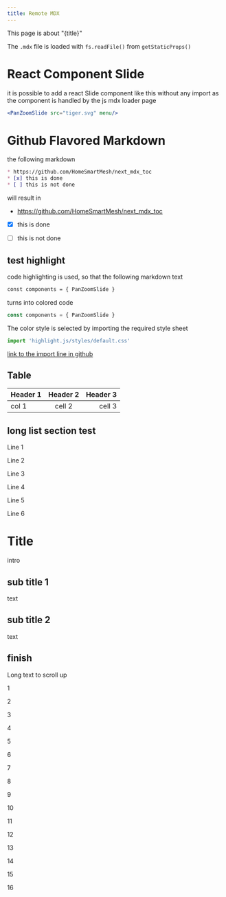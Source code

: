 ```yaml
---
title: Remote MDX
---
```

This page is about "{title}"

The `.mdx` file is loaded with `fs.readFile()` from `getStaticProps()`
# React Component Slide
it is possible to add a react Slide component like this without any import as the component is handled by the js mdx loader page
```jsx
<PanZoomSlide src="tiger.svg" menu/>
```
<PanZoomSlide src="tiger.svg" menu/>

# Github Flavored Markdown

the following markdown
```md
* https://github.com/HomeSmartMesh/next_mdx_toc
* [x] this is done
* [ ] this is not done
```
will result in

* https://github.com/HomeSmartMesh/next_mdx_toc
* [x] this is done
* [ ] this is not done


## test highlight
code highlighting is used, so that the following markdown text
```md
const components = { PanZoomSlide }
```
turns into colored code
```js
const components = { PanZoomSlide }
```
The color style is selected by importing the required style sheet
```js
import 'highlight.js/styles/default.css'
```
[link to the import line in github](https://github.com/HomeSmartMesh/next_mdx_toc/blob/22c4a04014260cc64ef51aab0a01dd7b85d4ba01/pages/index.js#L8)
## Table

| Header 1      | Header 2      | Header 3  |
| ------------- |:-------------:| -----:|
| col 1       | cell 2 | cell 3 |

## long list section test

Line 1

Line 2

Line 3

Line 4

Line 5

Line 6

# Title
intro
## sub title 1
text
## sub title 2
text
## finish

Long text to scroll up

1

2

3

4

5

6

7

8

9

10

11

12

13

14

15

16

